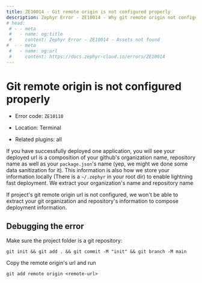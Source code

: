 ```yaml
--- 
title: ZE10014 - Git remote origin is not configured properly 
description: Zephyr Error - ZE10014 - Why git remote origin not configured properly will cause error and how to troubleshoot this
# head: 
 # - - meta
 #   - name: og:title
 #     content: Zephyr Error - ZE10014 - Assets not found 
#  - - meta
 #   - name: og:url 
 #     content: https://docs.zephyr-cloud.io/errors/ZE10014
---
```


# Git remote origin is not configured properly

- Error code: `ZE10110`

- Location: Terminal

- Related plugins: all

If you have successfully deployed one application, you will see your deployed url is a composition of your github's organization name, repository name as well as your `package.json`'s name (yep, we might we done some data sanitization for it). This information is also how we store your information locally (There is a `~/.zephyr` in your root dir) to enable lightning fast deployment. We extract your organization's name and repository name 

If project's git remote origin url is not configured, we won't be able to extract your git organization and repository's information to compose deployment information. 

## Debugging the error

Make sure the project folder is a git repository:

```
git init && git add . && git commit -M "init" && git branch -M main
```

Copy the remote origin's url and run 

```
git add remote origin <remote-url>
```
